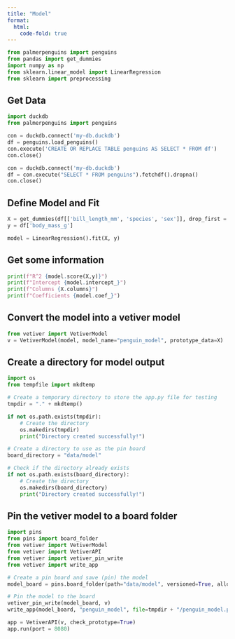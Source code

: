 ```yaml
---
title: "Model"
format:
  html:
    code-fold: true
---
```


```python
from palmerpenguins import penguins
from pandas import get_dummies
import numpy as np
from sklearn.linear_model import LinearRegression
from sklearn import preprocessing
```

## Get Data

```python
import duckdb
from palmerpenguins import penguins

con = duckdb.connect('my-db.duckdb')
df = penguins.load_penguins()
con.execute('CREATE OR REPLACE TABLE penguins AS SELECT * FROM df')
con.close()

con = duckdb.connect('my-db.duckdb')
df = con.execute("SELECT * FROM penguins").fetchdf().dropna()
con.close()
```

## Define Model and Fit

```python
X = get_dummies(df[['bill_length_mm', 'species', 'sex']], drop_first = True)
y = df['body_mass_g']

model = LinearRegression().fit(X, y)
```

## Get some information

```python
print(f"R^2 {model.score(X,y)}")
print(f"Intercept {model.intercept_}")
print(f"Columns {X.columns}")
print(f"Coefficients {model.coef_}")
```

## Convert the model into a vetiver model

```python
from vetiver import VetiverModel
v = VetiverModel(model, model_name="penguin_model", prototype_data=X)
```

## Create a directory for model output

```python
import os
from tempfile import mkdtemp

# Create a temporary directory to store the app.py file for testing
tmpdir = "." + mkdtemp()

if not os.path.exists(tmpdir):
    # Create the directory
    os.makedirs(tmpdir)
    print("Directory created successfully!")

# Create a directory to use as the pin board
board_directory = "data/model"

# Check if the directory already exists
if not os.path.exists(board_directory):
    # Create the directory
    os.makedirs(board_directory)
    print("Directory created successfully!")
```


## Pin the vetiver model to a board folder

```python
import pins
from pins import board_folder
from vetiver import VetiverModel
from vetiver import VetiverAPI
from vetiver import vetiver_pin_write
from vetiver import write_app

# Create a pin board and save (pin) the model
model_board = pins.board_folder(path="data/model", versioned=True, allow_pickle_read=True)

# Pin the model to the board
vetiver_pin_write(model_board, v)
write_app(model_board, "penguin_model", file=tmpdir + "/penguin_model.py")
```

```python
app = VetiverAPI(v, check_prototype=True)
app.run(port = 8080)
```

